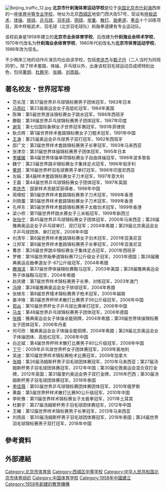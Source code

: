 {{multiple issues|
{{original research|time=2019-07-17T15:25:40+00:00}}
{{unreferenced|time=2019-07-17T15:25:40+00:00}}
}}
{{Coord|39.9339156|116.3909395|type:edu_region:CN-11_source:GoogleMaps|display=title}}
[[File:Beijing_traffic_12.jpg|thumb]]
'''北京市什刹海体育运动学校'''是位于[[中国|中国]][[北京市|北京市]][[什刹海|什刹海]]西岸的一座[[体育|体育]][[中等专业学校|中等专业学校]]，地址为北京[[西城区|西城区]]地安门西大街57号，现设有[[样板武术|样板武术]]、[[体操|体操]]、[[排球|排球]]、[[乒乓球|乒乓球]]、[[羽毛球|羽毛球]]、[[网球|网球]]、[[举重|举重]]、[[散打|散打]]、[[跆拳道|跆拳道]]、[[拳击|拳击]]十个训练项目，其中样板武术、羽毛球（北京羽毛球队）和跆拳道建有专业运动队。

该校前身是1958年建立的'''北京市业余体育学校'''，后改建为'''什刹海业余样术学校'''，1970年代改名为'''什刹海业余体育学校'''，1980年代初改名为'''北京市体育运动学校'''，1986年改为现名。

不少两岸三地的动作片演员均出自该学校，包括[[李连杰|李连杰]]与[[甄子丹|甄子丹]]（二人当时为同班同学）。除了样术套路、体操、乒乓球以外，出身该校羽毛球运动员成绩特别出色，包括[[董炯|董炯]]、[[杜鹏宇|杜鹏宇]]、[[张楠_(羽毛球运动员)|张楠]]、[[刘雨辰_(羽毛球运动员)|刘雨辰]]。

== 著名校友・世界冠军榜 ==
*范长茂：第37届世界乒乓球锦标赛男子团体冠军，1983年日本
*[[马燕红|马燕红]]：第23届奥运会女子高低杠冠军，1984年美国
*陈琳：第5届世界游泳锦标赛女子跳水冠军，1986年西班牙
*滕毅：第39届世界乒乓球锦标赛男子团体冠军，1987年印度
*[[谢军_(棋手)|谢军]]：第七位国际象棋女子世界冠军赛冠军，1991年菲律宾
*耿贞辉：第1届世界样术套路锦标赛女子刀棍术冠军，1991年中国
*[[王涛_(乒乓球运动员)|王涛]]：第25届奥运会乒乓球男子双打冠军，1992年西班牙
*邸广文：第2届世界样术套路锦标赛男子长拳冠军，1993年马来西亚
*张津京：第31届世界体操锦标赛男子团体冠军，1995年日本
*[[奎媛媛|奎媛媛]]：第4届世界体操单项锦标赛女子自由体操冠军，1996年波多黎各
*魏宁：第23届世界跳伞锦标赛女子集体定点冠军，1996年匈牙利
*[[董炯|董炯]]：第16届世界杯羽毛球赛男子单打冠军，1996年印度尼西亚
*左娟：第4届样术套路锦标赛女子刀术冠军，1997年意大利
*王晨：第44届世界乒乓球锦标赛女子团体冠军，1997年英国
*[[李连杰|李连杰]]：国家样术贡献奖获得者，1998年中国
*简增蛟：第5届世界样术套路锦标赛男子刀术冠军，1999年香港
*刘晓蕾：第5届世界样术套路锦标赛女子刀术冠军，1999年香港
*孔祥东：第5届世界样术套路锦标赛男子太极剑术冠军，1999年香港
*梁小桥：第11届世界杯跳水赛女子三米板冠军，1999年新西兰
*[[张怡宁|张怡宁]]：第45届世界乒乓球锦标赛女子团体冠军，2000年马来西亚；第28届雅典奥运会女子乒乓球单打、双打冠军；2004年希腊；第29届北京奥运会女子乒乓球团体、单打冠军，2008年中国
*刘清华：第6届世界样术套路锦标赛女子剑术冠军，2001年亚美尼亚
*江邦军：第6届世界样术套路锦标赛男子长拳冠军，2001年亚美尼亚
*曹彦：第26届世界跳伞锦标赛女子集体定点冠军，2001年西班牙
*罗微：第16届世界跆拳道锦标赛72公斤级女子冠军，2003年德国；第28届雅典奥运会跆拳道女子­-67公斤级冠军，2004年希腊
*[[滕海滨|滕海滨]]：第37届世界体操锦标赛鞍马冠军，2003年美国；第28届雅典奥运会男子体操鞍马冠军，2004年希腊
*赵庆建：第7届世界样术锦标赛男子长拳、对练冠军，2003年澳门
*[[馮坤|冯坤]]：第28届雅典奥运会女子排球冠军，2004年希腊
*张继东：第8届世界樣术锦标赛男子枪术冠军，2005年越南
*姜冲锋：第3届世界杯样术散打比赛男子56公斤级冠军，2006年中国
*[[郭焱|郭焱]]：第10届世界杯女子乒乓球比赛单打冠军，2006年中国
*[[马龙|马龙]]：第48届世界乒乓球锦标赛男子团体冠军，2006年德国
*[[张楠|张楠]]：雅典奥运会女子体操全能铜牌，2004年希腊；第39届世界体操锦标赛女子团体冠军，2006年丹麦
*何可欣：雅典奥运会女子体操全能铜牌，2004年希腊；第29届北京奥运会女子体操团体、高低杠冠军，2008年中国
*白近斌：第4届世界杯样术散打比赛男子80公斤级冠军，2008年中国
*[[丁宁|丁宁]]：2009年乒乓球世界杯女子团体赛冠军，2009年奥地利
*吴迪：第10届世界样术锦标赛枪术比赛冠军，2009年加拿大
*[[张楠|张楠]]：第26届汤姆斯杯男子羽毛球团体赛冠军，2010年马来西亚；第27届汤姆斯杯男子羽毛球团体赛冠军，2012年中国；第30届伦敦奥运会混合双打金牌，2012年英国；第31届里约奥运会男子双打金牌，2016年巴西；第30届汤姆斯杯男子羽毛球团体赛冠军，2018年泰国
*[[李佳薇_(乒乓球运动员)|李佳薇]]：第50届世界乒乓球锦标赛团体赛团体冠军，2010年俄罗斯
*黄磊：第5届世界杯样术散打比赛90公斤级冠军，2010年中国
*李昕豫：第11届世界样术锦标赛女子太极拳冠军，2011年土耳其
*杜鹏宇：第27届汤姆斯杯男子羽毛球团体赛冠军，2012年中国
*王曦：第12届世界样术锦标赛男子长拳冠军，2013年马来西亚
*刘雨辰：第30届汤姆斯杯男子羽毛球团体赛冠军，2018年泰国；第24届世界羽毛球锦标赛男子双打冠军，2018年中国

== 參考資料 ==
{{Reflist}}

== 外部連結==

[[Category:北京市体育局|Category:北京市体育局]]
[[Category:西城区中等学校|Category:西城区中等学校]]
[[Category:中华人民共和国北京市体育组织|Category:中华人民共和国北京市体育组织]]
[[Category:中国体育学校|Category:中国体育学校]]
[[Category:1958年中國建立|Category:1958年中國建立]]
[[Category:1958年創建的教育機構|Category:1958年創建的教育機構]]